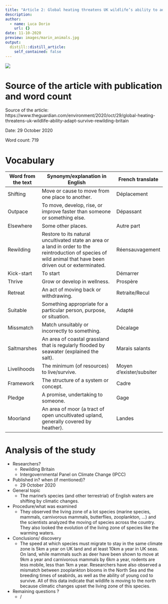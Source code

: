 ```yaml
---
title: "Article 2: Global heating threatens UK wildlife’s ability to adapt and survive."
description:
author:
  - name: Luca Dorio
    url: {}
date: 11-10-2020
preview: images/marin_animals.jpg
output:
  distill::distill_article:
    self_contained: false
---
```


![](images/marin_animals.jpg)

# Source of the article with publication and word count 

Source of the article: https://www.theguardian.com/environment/2020/oct/29/global-heating-threatens-uk-wildlife-ability-adapt-survive-rewilding-britain

Date: 29 October 2020

Word count: 719 

# Vocabulary

|     Word from the text    |     Synonym/explanation in English                                                                                                                                     |     French translate            |
|---------------------------|------------------------------------------------------------------------------------------------------------------------------------------------------------------------|---------------------------------|
|     Shifting              |     Move or cause to move from one place to another.                                                                                                                   |     Déplacement                 |
|     Outpace               |     To move, develop, rise, or improve faster than someone or something else.                                                                                          |     Dépassant                   |
|     Elsewhere             |     Some other places.                                                                                                                                                 |     Autre part                  |
|     Rewilding             |     Restore to its natural uncultivated state an area or a land in order to the reintroduction of species of wild animal that have been driven out or exterminated.    |     Réensauvagement             |
|     Kick-start            |     To start                                                                                                                                                           |     Démarrer                    |
|     Thrive                |     Grow or develop in wellness.                                                                                                                                       |     Prospère                    |
|     Retreat               |     An act of moving back or withdrawing.                                                                                                                              |     Retraite/Recul              |
|     Suitable              |     Something appropriate for a particular person, purpose, or situation.                                                                                              |     Adapté                      |
|     Missmatch             |     Match unsuitably or incorrectly to something.                                                                                                                      |     Décalage                    |
|     Saltmarshes           |     An area of coastal grassland that is regularly flooded by seawater (explained the   salt).                                                                         |     Marais salants              |
|     Livelihoods           |     The minimum (of resources) to live/survive.                                                                                                                        |     Moyen d’exister/subsiter    |
|     Framework             |     The structure of a system or concept.                                                                                                                              |     Cadre                       |
|     Pledge                |     A promise, undertaking to someone.                                                                                                                                 |     Gage                        |
|     Moorland              |     An area of moor (a tract of open uncultivated upland, generally covered by heather).                                                                               |     Landes                      |

# Analysis of the study

- Researchers? 
    + Rewilding Britain 
    + Intergovernmental Panel on Climate Change (IPCC)

- Published in? when (if mentioned)?
    + 29 October 2020  

- General topic
    + The marine’s species (and other terrestrial) of English waters are shifting by climatic changes.

- Procedure/what was examined
    + They observed the living zone of a lot species (marine species, mammals, carnivorous mammals, butterflies, zooplankton, …) and the scientists analyzed the moving of species across the country. They also looked the evolution of the living zone of species like the warming waters.
    
- Conclusions/ discovery
    + The speed at which species must migrate to stay in the same climate zone is 5km a year on UK land and at least 10km a year in UK seas. On land, while mammals such as deer have been shown to move at 9km a year and carnivorous mammals by 6km a year, rodents are less mobile, less than 1km a year. Researchers have also observed a mismatch between zooplankton blooms in the North Sea and the breeding times of seabirds, as well as the ability of young cod to survive. All of this data indicate that wildlife is moving to the north because climatic changes upset the living zone of this species.    

- Remaining questions ? 
    + /

